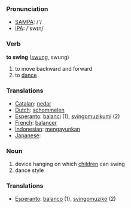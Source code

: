 === Pronunciation ===
*[[w:SAMPA|SAMPA]]: /'/
*[[w:IPA|IPA]]: /'swɪɳ/

=== Verb ===

'''to swing''' ([[swung]], swung)

# to move backward and forward
# to [[dance]]

=== Translations ===
*[[Catalan]]: [[nedar]]
*[[Dutch]]: [[schommelen]]
*[[Esperanto]]: [[balanci]] (1), [[svingomuzikumi]] (2)
*[[French]]: [[balancer]]
*[[Indonesian]]: [[ayun|mengayunkan]]
*[[Japanese]]: [[]]

=== Noun ===

# device hanging on which [[child]]ren can swing
# dance style

=== Translations ===
*[[Esperanto]]: [[balanco]] (1), [[svingomuziko]] (2)